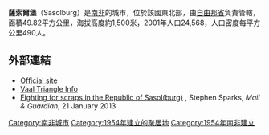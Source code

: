 '''薩索爾堡'''（Sasolburg）是[[南非|南非]]的城市，位於該國東北部，由[[自由邦省|自由邦省]]負責管轄，面積49.82平方公里，海拔高度約1,500米，2001年人口24,568，人口密度每平方公里490人。

==外部連結==
*[http://www.sasolburg.net/ Official site] {{Wayback|url=http://www.sasolburg.net/ |date=20210225193657 }}
*[https://web.archive.org/web/20070305194525/http://www.vaaltriangleinfo.co.za/ Vaal Triangle Info]
*[http://mg.co.za/article/2013-01-25-00-fighting-for-scraps-in-the-republic-of-sasolburg Fighting for scraps in the Republic of Sasol(burg)] {{Wayback|url=http://mg.co.za/article/2013-01-25-00-fighting-for-scraps-in-the-republic-of-sasolburg |date=20200523234457 }}, Stephen Sparks, ''Mail & Guardian'', 21 January 2013

[[Category:南非城市|Category:南非城市]]
[[Category:1954年建立的聚居地|Category:1954年建立的聚居地]]
[[Category:1954年南非建立|Category:1954年南非建立]]

{{SouthAfrica-geo-stub}}